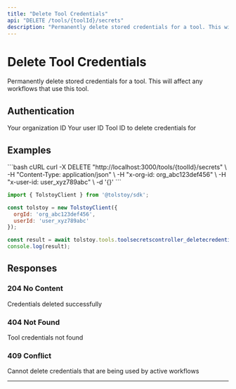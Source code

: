 ```yaml
---
title: "Delete Tool Credentials"
api: "DELETE /tools/{toolId}/secrets"
description: "Permanently delete stored credentials for a tool. This will affect any workflows that use this tool."
---
```


# Delete Tool Credentials

Permanently delete stored credentials for a tool. This will affect any workflows that use this tool.

## Authentication

<ParamField header="x-org-id" type="string" required>
  Your organization ID
</ParamField>

<ParamField header="x-user-id" type="string" required>
  Your user ID
</ParamField>

<ParamField path="toolId" type="string" required>
  Tool ID to delete credentials for
</ParamField>



## Examples

<CodeGroup>
```bash cURL
curl -X DELETE "http://localhost:3000/tools/{toolId}/secrets" \
  -H "Content-Type: application/json" \
  -H "x-org-id: org_abc123def456" \
  -H "x-user-id: user_xyz789abc" \
  -d '{}'
```

```javascript JavaScript SDK
import { TolstoyClient } from '@tolstoy/sdk';

const tolstoy = new TolstoyClient({
  orgId: 'org_abc123def456',
  userId: 'user_xyz789abc'
});

const result = await tolstoy.tools.toolsecretscontroller_deletecredentials();
console.log(result);
```
</CodeGroup>

## Responses

### 204 No Content

Credentials deleted successfully

### 404 Not Found

Tool credentials not found

### 409 Conflict

Cannot delete credentials that are being used by active workflows

---

<Snippet file="api-footer.mdx" />
